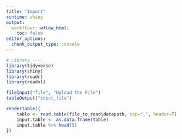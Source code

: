 ```yaml
---
title: "Import"
runtime: shiny
output:
  workflowr::wflow_html:
    toc: false
editor_options:
  chunk_output_type: console
---
```


```r
# Library ----
library(tidyverse)
library(shiny)
library(readr)
library(readxl)
```

```r
fileInput("file", "Upload the File")
tableOutput("input_file")
```

```r
renderTable({
    table <- read.table(file_to_read$datapath, sep=",", header=T)
    input.table <- as.data.frame(table)
    input.table %>% head(5)
})
```